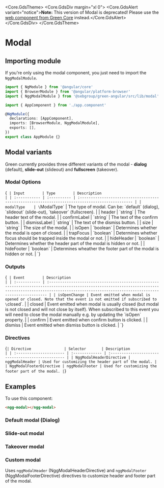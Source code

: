 
<Meta of={Stories} />

<Core.GdsTheme>
  <Core.GdsDiv margin="xl 0">
    <Core.GdsAlert variant="notice">**Note:** This version of Modal is deprecated! Please use the [web component from Green Core](https://storybook.seb.io/latest/core/?path=/docs/components-dialog--docs) instead.</Core.GdsAlert>
  </Core.GdsDiv>
</Core.GdsTheme>

# Modal

## Importing module

If you're only using the modal component, you just need to import the `NggModalModule`.

```typescript
import { NgModule } from '@angular/core'
import { BrowserModule } from '@angular/platform-browser'
import { NggModalModule } from '@sebgroup/green-angular/src/lib/modal'

import { AppComponent } from './app.component'

@NgModule({
  declarations: [AppComponent],
  imports: [BrowserModule, NggModalModule],
  exports: [],
})
export class AppModule {}
```

## Modal variants

Green currently provides three different variants of the modal - **dialog** (default), **slide-out** (slideout) and **fullscreen** (takeover).

### Modal Options

<Markdown>{`
| Input        | Type        | Description                                                                                     |
| :----------- | :---------- | :---------------------------------------------------------------------------------------------- |
| modalType    | \`ModalType\` | The type of modal. Can be: \`default\` (dialog), \`slideout\` (slide-out), \`takeover\` (fullscreen). |
| header       | \`string\`    | The header text of the modal.                                                                   |
| confirmLabel | \`string\`    | The text of the confirm button.                                                                 |
| dismissLabel | \`string\`    | The text of the dismiss button.                                                                 |
| size         | \`string\`    | The size of the modal.                                                                          |
| isOpen       | \`boolean\`   | Determines whether the modal is open of closed.                                                 |
| trapFocus    | \`boolean\`   | Determines whether focus should be trapped inside the modal or not.                             |
| hideHeader   | \`boolean\`   | Determines whether the header part of the modal is hidden or not.                               |
| hideFooter   | \`boolean\`   | Determines wheather the footer part of the modal is hidden or not.                              |
`}</Markdown>

### Outputs

<Markdown>{`
| Event        | Description                                                                                                                                                                                                        |
| :----------- | :----------------------------------------------------------------------------------------------------------------------------------------------------------------------------------------------------------------- |
| isOpenChange | Event emitted when modal is opened or closed. Note that the event is not emitted if subscribed to \`closed\`.                                                                                                        |
| closed       | Event emitted when modal is usually closed (but modal is not closed and will not close by itself). When subscribed to this event you will need to close the modal manually e.g. by updating the \`isOpen\` property. |
| confirm      | Event emitted when confirm button is clicked.                                                                                                                                                                      |
| dismiss      | Event emitted when dismiss button is clicked.                                                                                                                                                                      |
`}</Markdown>

### Directives

<Markdown>{`
| Directive               | Selector       | Description                                        |
| :---------------------- | :------------- | :------------------------------------------------- |
| NggModalHeaderDirective | nggModalHeader | Used for customizing the header part of the modal. |
| NggModalFooterDirective | nggModalFooter | Used for customizing the footer part of the modal. |
`}</Markdown>

## Examples

To use this component:

```html
<ngg-modal></ngg-modal>
```

### Default modal (Dialog)

<Canvas of={Stories.Default} />

### Slide-out modal

<Canvas of={Stories.Slideout} />

### Takeover modal

<Canvas of={Stories.Takeover} />

### Custom modal

Uses `nggModalHeader` (NggModalHeaderDirective) and `nggModalFooter` (NggModalFooterDirective) directives to customize header and footer part of the modal.

<Canvas of={Stories.Custom} />
